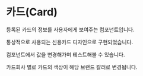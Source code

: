 
<Meta of={CardStories} />

# 카드(Card)

등록된 카드의 정보를 사용자에게 보여주는 컴포넌트입니다.

통상적으로 사용되는 신용카드 디자인으로 구현되었습니다.

컴포넌트에서 값을 변경해가며 테스트해볼 수 있습니다.

카드회사 별로 카드의 색상이 해당 브랜드 칼러로 변경됩니다.

<Canvas of={CardStories.Primary} />
